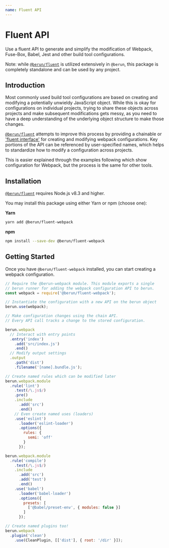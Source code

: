 ```yaml
---
name: Fluent API
---
```


# Fluent API

Use a fluent API to generate and simplify the modification of
Webpack, Fuse-Box, Babel, Jest and other build tool configurations.

Note: while [`@berun/fluent`](https://www.npmjs.com/package/@berun/fluent) is utilized extensively in `@berun`, this package is
completely standalone and can be used by any project.

## Introduction

Most commonly used build tool configurations are based on creating and modifying a
potentially unwieldy JavaScript object. While this is okay for configurations
on individual projects, trying to share these objects across projects and
make subsequent modifications gets messy, as you need to have a deep
understanding of the underlying object structure to make those changes.

[`@berun/fluent`](https://www.npmjs.com/package/@berun/fluent) attempts to improve 
this process by providing a chainable or
['fluent interface'](https://en.wikipedia.org/wiki/Fluent_interface) for creating and modifying webpack configurations. 
Key portions of the API can be referenced by user-specified names, which helps to
standardize how to modify a configuration across projects.

This is easier explained through the examples following which show configuration for Webpack,
but the process is the same for other tools.

## Installation

[`@berun/fluent`](https://www.npmjs.com/package/@berun/fluent) requires Node.js v8.3 and higher. 

You may install this package using either Yarn or npm (choose one):

**Yarn**

```bash
yarn add @berun/fluent-webpack
```

**npm**

```bash
npm install --save-dev @berun/fluent-webpack
```

## Getting Started

Once you have `@berun/fluent-webpack` installed, you can start creating a
webpack configuration.

```js
// Require the @berun-webpack module. This module exports a single
// berun runner for adding the webpack configuration API to berun.
const webpack = require('@berun/fluent-webpack');

// Instantiate the configuration with a new API on the berun object
berun.use(webpack);

// Make configuration changes using the chain API.
// Every API call tracks a change to the stored configuration.

berun.webpack
  // Interact with entry points
  .entry('index')
    .add('src/index.js')
    .end()
  // Modify output settings
  .output
    .path('dist')
    .filename('[name].bundle.js');

// Create named rules which can be modified later
berun.webpack.module
  .rule('lint')
    .test(/\.js$/)
    .pre()
    .include
      .add('src')
      .end()
    // Even create named uses (loaders)
    .use('eslint')
      .loader('eslint-loader')
      .options({
        rules: {
          semi: 'off'
        }
      });

berun.webpack.module
  .rule('compile')
    .test(/\.js$/)
    .include
      .add('src')
      .add('test')
      .end()
    .use('babel')
      .loader('babel-loader')
      .options({
        presets: [
          ['@babel/preset-env', { modules: false }]
        ]
      });

// Create named plugins too!
berun.webpack
  .plugin('clean')
    .use(CleanPlugin, [['dist'], { root: '/dir' }]);

```

